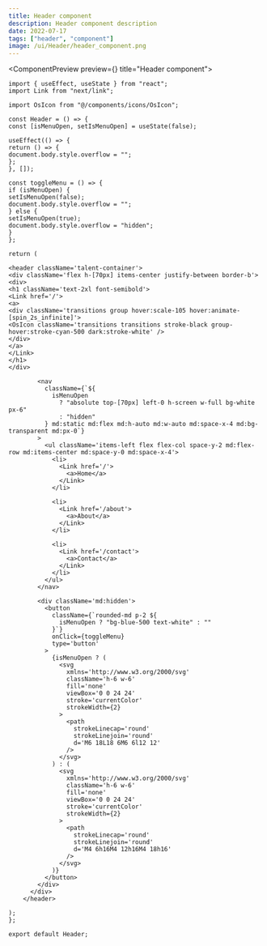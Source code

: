 ```yaml
---
title: Header component
description: Header component description
date: 2022-07-17
tags: ["header", "component"]
image: /ui/Header/header_component.png
---
```


<ComponentPreview preview={<UIHeader />} title="Header component">
```tsx
import { useEffect, useState } from "react";
import Link from "next/link";

import OsIcon from "@/components/icons/OsIcon";

const Header = () => {
const [isMenuOpen, setIsMenuOpen] = useState(false);

useEffect(() => {
return () => {
document.body.style.overflow = "";
};
}, []);

const toggleMenu = () => {
if (isMenuOpen) {
setIsMenuOpen(false);
document.body.style.overflow = "";
} else {
setIsMenuOpen(true);
document.body.style.overflow = "hidden";
}
};

return (

<header className='talent-container'>
<div className='flex h-[70px] items-center justify-between border-b'>
<div>
<h1 className='text-2xl font-semibold'>
<Link href='/'>
<a>
<div className='transitions group hover:scale-105 hover:animate-[spin_2s_infinite]'>
<OsIcon className='transitions transitions stroke-black group-hover:stroke-cyan-500 dark:stroke-white' />
</div>
</a>
</Link>
</h1>
</div>

        <nav
          className={`${
            isMenuOpen
              ? "absolute top-[70px] left-0 h-screen w-full bg-white px-6"
              : "hidden"
          } md:static md:flex md:h-auto md:w-auto md:space-x-4 md:bg-transparent md:px-0`}
        >
          <ul className='items-left flex flex-col space-y-2 md:flex-row md:items-center md:space-y-0 md:space-x-4'>
            <li>
              <Link href='/'>
                <a>Home</a>
              </Link>
            </li>

            <li>
              <Link href='/about'>
                <a>About</a>
              </Link>
            </li>

            <li>
              <Link href='/contact'>
                <a>Contact</a>
              </Link>
            </li>
          </ul>
        </nav>

        <div className='md:hidden'>
          <button
            className={`rounded-md p-2 ${
              isMenuOpen ? "bg-blue-500 text-white" : ""
            }`}
            onClick={toggleMenu}
            type='button'
          >
            {isMenuOpen ? (
              <svg
                xmlns='http://www.w3.org/2000/svg'
                className='h-6 w-6'
                fill='none'
                viewBox='0 0 24 24'
                stroke='currentColor'
                strokeWidth={2}
              >
                <path
                  strokeLinecap='round'
                  strokeLinejoin='round'
                  d='M6 18L18 6M6 6l12 12'
                />
              </svg>
            ) : (
              <svg
                xmlns='http://www.w3.org/2000/svg'
                className='h-6 w-6'
                fill='none'
                viewBox='0 0 24 24'
                stroke='currentColor'
                strokeWidth={2}
              >
                <path
                  strokeLinecap='round'
                  strokeLinejoin='round'
                  d='M4 6h16M4 12h16M4 18h16'
                />
              </svg>
            )}
          </button>
        </div>
      </div>
    </header>

);
};

export default Header;
```
</ComponentPreview>
